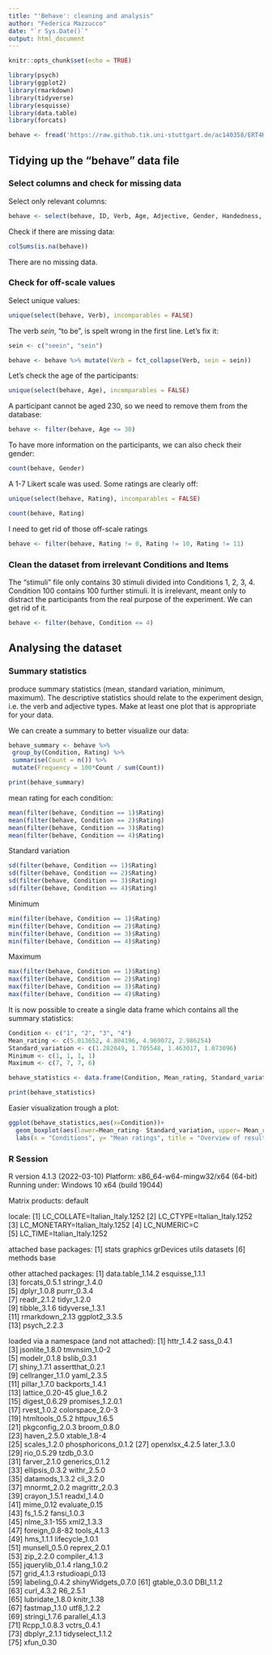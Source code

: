 ```yaml
---
title: "'Behave': cleaning and analysis"
author: "Federica Mazzucco"
date: "`r Sys.Date()`"
output: html_document
---
```


```r
knitr::opts_chunk$set(echo = TRUE)
```

```r
library(psych)
library(ggplot2)
library(rmarkdown)
library(tidyverse)
library(esquisse)
library(data.table)
library(forcats)
```



```r
behave <- fread('https://raw.github.tik.uni-stuttgart.de/ac140358/ERT4HSoSe2022/main/behave.csv?token=AAABK5CQSO65UMAUJS67NFTDB5R5S')
```




## Tidying up the "behave" data file

### Select columns and check for missing data
Select only relevant columns:
```r
behave <- select(behave, ID, Verb, Age, Adjective, Gender, Handedness, Item, Condition, Rating)
```


Check if there are missing data:
```r
colSums(is.na(behave))
```
There are no missing data.




### Check for off-scale values

Select unique values:

```r
unique(select(behave, Verb), incomparables = FALSE)
```

The verb *sein*, "to be", is spelt wrong in the first line. Let's fix it:

```r
sein <- c("seein", "sein")
```

```r
behave <- behave %>% mutate(Verb = fct_collapse(Verb, sein = sein))
```


Let's check the age of the participants:
```r
unique(select(behave, Age), incomparables = FALSE)
```

A participant cannot be aged 230, so we need to remove them from the database: 
```r
behave <- filter(behave, Age <= 30)
```


To have more information on the participants, we can also check their gender:
```r
count(behave, Gender)
```







A 1-7 Likert scale was used. Some ratings are clearly off:
```r
unique(select(behave, Rating), incomparables = FALSE)
```



```r
count(behave, Rating)
```


I need to get rid of those off-scale ratings

```r
behave <- filter(behave, Rating != 0, Rating != 10, Rating != 11)
```






### Clean the dataset from irrelevant Conditions and Items
The "stimuli" file only contains 30 stimuli divided into Conditions 1, 2, 3, 4. Condition 100 contains 100 further stimuli. It is irrelevant, meant only to distract the participants from the real purpose of the experiment.
We can get rid of it.

```r
behave <- filter(behave, Condition <= 4)
```



## Analysing the dataset

### Summary statistics

produce summary statistics (mean, standard variation, minimum, maximum). The descriptive statistics should relate to the experiment design, i.e. the verb and adjective types. Make at least one plot that is appropriate for your data.

We can create a summary to better visualize our data:
```r
behave_summary <- behave %>%
 group_by(Condition, Rating) %>%
 summarise(Count = n()) %>%
 mutate(Frequency = 100*Count / sum(Count))
```
```r
print(behave_summary)
```



mean rating for each condition:
```r
mean(filter(behave, Condition == 1)$Rating)
mean(filter(behave, Condition == 2)$Rating)
mean(filter(behave, Condition == 3)$Rating)
mean(filter(behave, Condition == 4)$Rating)
```



Standard variation
```r
sd(filter(behave, Condition == 1)$Rating)
sd(filter(behave, Condition == 2)$Rating)
sd(filter(behave, Condition == 3)$Rating)
sd(filter(behave, Condition == 4)$Rating)
```


Minimum
```r
min(filter(behave, Condition == 1)$Rating)
min(filter(behave, Condition == 2)$Rating)
min(filter(behave, Condition == 3)$Rating)
min(filter(behave, Condition == 4)$Rating)
```

Maximum
```r
max(filter(behave, Condition == 1)$Rating)
max(filter(behave, Condition == 2)$Rating)
max(filter(behave, Condition == 3)$Rating)
max(filter(behave, Condition == 4)$Rating)
```

It is now possible to create a single data frame which contains all the summary statistics:

```r
Condition <- c("1", "2", "3", "4")
Mean_rating <- c(5.013652, 4.804196, 4.969072, 2.986254)
Standard_variation <- c(1.282049, 1.705548, 1.463017, 1.073096)
Minimum <- c(1, 1, 1, 1)
Maximum <- c(7, 7, 7, 6)

behave_statistics <- data.frame(Condition, Mean_rating, Standard_variation, Minimum, Maximum)

print(behave_statistics)
```


Easier visualization trough a plot:


```r
ggplot(behave_statistics,aes(x=Condition))+
  geom_boxplot(aes(lower=Mean_rating- Standard_variation, upper= Mean_rating + Standard_variation, middle= Mean_rating, ymin= Minimum,ymax= Maximum),stat="identity")+
  labs(x = "Conditions", y= "Mean ratings", title = "Overview of results", subtitle = "Mean rating and standard deviation for each condition")
```

### R Session

R version 4.1.3 (2022-03-10)
Platform: x86_64-w64-mingw32/x64 (64-bit)
Running under: Windows 10 x64 (build 19044)

Matrix products: default

locale:
[1] LC_COLLATE=Italian_Italy.1252 
[2] LC_CTYPE=Italian_Italy.1252   
[3] LC_MONETARY=Italian_Italy.1252
[4] LC_NUMERIC=C                  
[5] LC_TIME=Italian_Italy.1252    

attached base packages:
[1] stats     graphics  grDevices utils     datasets 
[6] methods   base     

other attached packages:
 [1] data.table_1.14.2 esquisse_1.1.1   
 [3] forcats_0.5.1     stringr_1.4.0    
 [5] dplyr_1.0.8       purrr_0.3.4      
 [7] readr_2.1.2       tidyr_1.2.0      
 [9] tibble_3.1.6      tidyverse_1.3.1  
[11] rmarkdown_2.13    ggplot2_3.3.5    
[13] psych_2.2.3      

loaded via a namespace (and not attached):
 [1] httr_1.4.2          sass_0.4.1         
 [3] jsonlite_1.8.0      tmvnsim_1.0-2      
 [5] modelr_0.1.8        bslib_0.3.1        
 [7] shiny_1.7.1         assertthat_0.2.1   
 [9] cellranger_1.1.0    yaml_2.3.5         
[11] pillar_1.7.0        backports_1.4.1    
[13] lattice_0.20-45     glue_1.6.2         
[15] digest_0.6.29       promises_1.2.0.1   
[17] rvest_1.0.2         colorspace_2.0-3   
[19] htmltools_0.5.2     httpuv_1.6.5       
[21] pkgconfig_2.0.3     broom_0.8.0        
[23] haven_2.5.0         xtable_1.8-4       
[25] scales_1.2.0        phosphoricons_0.1.2
[27] openxlsx_4.2.5      later_1.3.0        
[29] rio_0.5.29          tzdb_0.3.0         
[31] farver_2.1.0        generics_0.1.2     
[33] ellipsis_0.3.2      withr_2.5.0        
[35] datamods_1.3.2      cli_3.2.0          
[37] mnormt_2.0.2        magrittr_2.0.3     
[39] crayon_1.5.1        readxl_1.4.0       
[41] mime_0.12           evaluate_0.15      
[43] fs_1.5.2            fansi_1.0.3        
[45] nlme_3.1-155        xml2_1.3.3         
[47] foreign_0.8-82      tools_4.1.3        
[49] hms_1.1.1           lifecycle_1.0.1    
[51] munsell_0.5.0       reprex_2.0.1       
[53] zip_2.2.0           compiler_4.1.3     
[55] jquerylib_0.1.4     rlang_1.0.2        
[57] grid_4.1.3          rstudioapi_0.13    
[59] labeling_0.4.2      shinyWidgets_0.7.0 
[61] gtable_0.3.0        DBI_1.1.2          
[63] curl_4.3.2          R6_2.5.1           
[65] lubridate_1.8.0     knitr_1.38         
[67] fastmap_1.1.0       utf8_1.2.2         
[69] stringi_1.7.6       parallel_4.1.3     
[71] Rcpp_1.0.8.3        vctrs_0.4.1        
[73] dbplyr_2.1.1        tidyselect_1.1.2   
[75] xfun_0.30          
